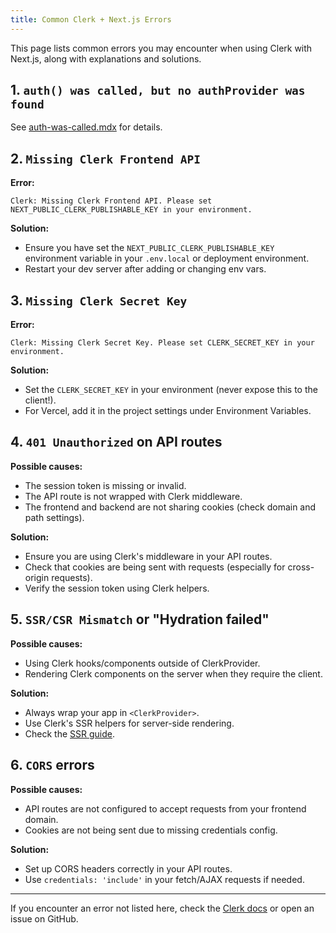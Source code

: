 ```yaml
---
title: Common Clerk + Next.js Errors
---
```


This page lists common errors you may encounter when using Clerk with Next.js, along with explanations and solutions.

## 1. `auth() was called, but no authProvider was found`
See [auth-was-called.mdx](./auth-was-called.mdx) for details.

## 2. `Missing Clerk Frontend API`
**Error:**
```
Clerk: Missing Clerk Frontend API. Please set NEXT_PUBLIC_CLERK_PUBLISHABLE_KEY in your environment.
```
**Solution:**
- Ensure you have set the `NEXT_PUBLIC_CLERK_PUBLISHABLE_KEY` environment variable in your `.env.local` or deployment environment.
- Restart your dev server after adding or changing env vars.

## 3. `Missing Clerk Secret Key`
**Error:**
```
Clerk: Missing Clerk Secret Key. Please set CLERK_SECRET_KEY in your environment.
```
**Solution:**
- Set the `CLERK_SECRET_KEY` in your environment (never expose this to the client!).
- For Vercel, add it in the project settings under Environment Variables.

## 4. `401 Unauthorized` on API routes
**Possible causes:**
- The session token is missing or invalid.
- The API route is not wrapped with Clerk middleware.
- The frontend and backend are not sharing cookies (check domain and path settings).

**Solution:**
- Ensure you are using Clerk's middleware in your API routes.
- Check that cookies are being sent with requests (especially for cross-origin requests).
- Verify the session token using Clerk helpers.

## 5. `SSR/CSR Mismatch` or "Hydration failed"
**Possible causes:**
- Using Clerk hooks/components outside of ClerkProvider.
- Rendering Clerk components on the server when they require the client.

**Solution:**
- Always wrap your app in `<ClerkProvider>`.
- Use Clerk's SSR helpers for server-side rendering.
- Check the [SSR guide](../rendering-modes.mdx).

## 6. `CORS` errors
**Possible causes:**
- API routes are not configured to accept requests from your frontend domain.
- Cookies are not being sent due to missing credentials config.

**Solution:**
- Set up CORS headers correctly in your API routes.
- Use `credentials: 'include'` in your fetch/AJAX requests if needed.

---

If you encounter an error not listed here, check the [Clerk docs](https://clerk.com/docs) or open an issue on GitHub.

